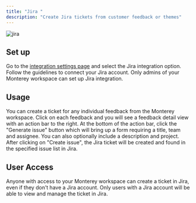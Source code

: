 ```yaml
---
title: "Jira "
description: "Create Jira tickets from customer feedback or themes"
---
```

![jira](/images/jira.png)

## Set up
Go to the [integration settings page](https://app.monterey.ai/w/default/settings/integrations/) and select the Jira integration option. Follow the guidelines to connect your Jira account. Only admins of your Monterey workspace can set up Jira integration. 


## Usage

You can create a ticket for any individual feedback from the Monterey workspace. Click on each feedback and you will see a feedback detail view with an action bar to the right. 
At the bottom of the action bar, click the "Generate issue" button which will bring up a form requiring a title, team and assignee. You can also optionally include a description and project. 
After clicking on "Create issue", the Jira ticket will be created and found in the specified issue list in Jira.


## User Access

Anyone with access to your Monterey workspace can create a ticket in Jira, even if they don't have a Jira account. Only users with a Jira account will be able to view and manage the ticket in Jira.